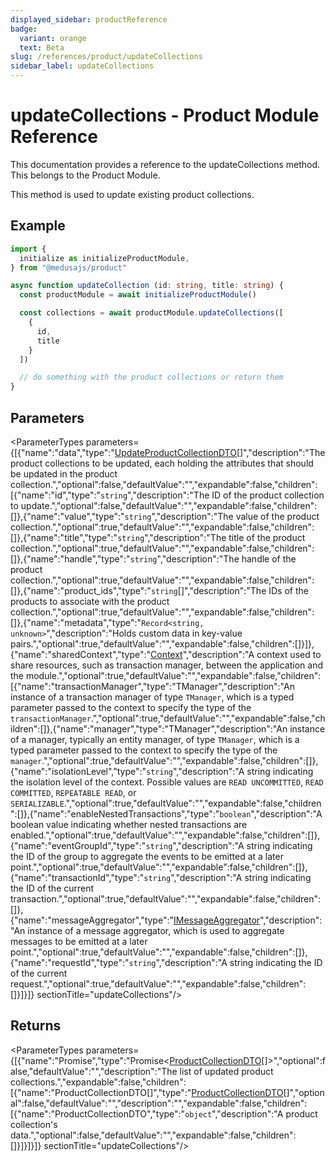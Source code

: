 ```yaml
---
displayed_sidebar: productReference
badge:
  variant: orange
  text: Beta
slug: /references/product/updateCollections
sidebar_label: updateCollections
---
```



# updateCollections - Product Module Reference

This documentation provides a reference to the updateCollections method. This belongs to the Product Module.

This method is used to update existing product collections.

## Example

```ts
import {
  initialize as initializeProductModule,
} from "@medusajs/product"

async function updateCollection (id: string, title: string) {
  const productModule = await initializeProductModule()

  const collections = await productModule.updateCollections([
    {
      id,
      title
    }
  ])

  // do something with the product collections or return them
}
```

## Parameters

<ParameterTypes parameters={[{"name":"data","type":"[UpdateProductCollectionDTO](../../interfaces/product.UpdateProductCollectionDTO.mdx)[]","description":"The product collections to be updated, each holding the attributes that should be updated in the product collection.","optional":false,"defaultValue":"","expandable":false,"children":[{"name":"id","type":"`string`","description":"The ID of the product collection to update.","optional":false,"defaultValue":"","expandable":false,"children":[]},{"name":"value","type":"`string`","description":"The value of the product collection.","optional":true,"defaultValue":"","expandable":false,"children":[]},{"name":"title","type":"`string`","description":"The title of the product collection.","optional":true,"defaultValue":"","expandable":false,"children":[]},{"name":"handle","type":"`string`","description":"The handle of the product collection.","optional":true,"defaultValue":"","expandable":false,"children":[]},{"name":"product_ids","type":"`string`[]","description":"The IDs of the products to associate with the product collection.","optional":true,"defaultValue":"","expandable":false,"children":[]},{"name":"metadata","type":"`Record<string, unknown>`","description":"Holds custom data in key-value pairs.","optional":true,"defaultValue":"","expandable":false,"children":[]}]},{"name":"sharedContext","type":"[Context](../../interfaces/product.Context.mdx)","description":"A context used to share resources, such as transaction manager, between the application and the module.","optional":true,"defaultValue":"","expandable":false,"children":[{"name":"transactionManager","type":"TManager","description":"An instance of a transaction manager of type `TManager`, which is a typed parameter passed to the context to specify the type of the `transactionManager`.","optional":true,"defaultValue":"","expandable":false,"children":[]},{"name":"manager","type":"TManager","description":"An instance of a manager, typically an entity manager, of type `TManager`, which is a typed parameter passed to the context to specify the type of the `manager`.","optional":true,"defaultValue":"","expandable":false,"children":[]},{"name":"isolationLevel","type":"`string`","description":"A string indicating the isolation level of the context. Possible values are `READ UNCOMMITTED`, `READ COMMITTED`, `REPEATABLE READ`, or `SERIALIZABLE`.","optional":true,"defaultValue":"","expandable":false,"children":[]},{"name":"enableNestedTransactions","type":"`boolean`","description":"A boolean value indicating whether nested transactions are enabled.","optional":true,"defaultValue":"","expandable":false,"children":[]},{"name":"eventGroupId","type":"`string`","description":"A string indicating the ID of the group to aggregate the events to be emitted at a later point.","optional":true,"defaultValue":"","expandable":false,"children":[]},{"name":"transactionId","type":"`string`","description":"A string indicating the ID of the current transaction.","optional":true,"defaultValue":"","expandable":false,"children":[]},{"name":"messageAggregator","type":"[IMessageAggregator](../../interfaces/product.IMessageAggregator.mdx)","description":"An instance of a message aggregator, which is used to aggregate messages to be emitted at a later point.","optional":true,"defaultValue":"","expandable":false,"children":[]},{"name":"requestId","type":"`string`","description":"A string indicating the ID of the current request.","optional":true,"defaultValue":"","expandable":false,"children":[]}]}]}  sectionTitle="updateCollections"/>

## Returns

<ParameterTypes parameters={[{"name":"Promise","type":"Promise&#60;[ProductCollectionDTO](../../interfaces/product.ProductCollectionDTO.mdx)[]&#62;","optional":false,"defaultValue":"","description":"The list of updated product collections.","expandable":false,"children":[{"name":"ProductCollectionDTO[]","type":"[ProductCollectionDTO](../../interfaces/product.ProductCollectionDTO.mdx)[]","optional":false,"defaultValue":"","description":"","expandable":false,"children":[{"name":"ProductCollectionDTO","type":"`object`","description":"A product collection's data.","optional":false,"defaultValue":"","expandable":false,"children":[]}]}]}]}  sectionTitle="updateCollections"/>
